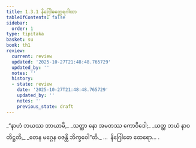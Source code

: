 ```yaml
---
title: 1.3.1 နိဂြေါဓတ္ထေရဂါထာ
tableOfContents: false
sidebar:
  order: 1
type: tipitaka
basket: su
book: th1
review:
  current: review
  updated: '2025-10-27T21:48:48.765729'
  updated_by: ''
  notes: ''
  history:
  - state: review
    date: '2025-10-27T21:48:48.765729'
    updated_by: ''
    notes: ''
    previous_state: draft
---
```



<ReviewStatus review={frontmatter.review} showDetails={true} />

<HypothesisAnnotation frontmatter={frontmatter} />

<DynamicBreadcrumb />

<Division number="21" book="th1" e="ch" v="19" p="224">

<Paragraph number="50" type="verses" book="th1">
_“နာဟံ ဘယဿ ဘာယာမိ,_  
_သတ္ထာ နော အမတဿ ကောဝိဒေါ;_  
_ယတ္ထ ဘယံ နာဝတိဋ္ဌတိ,_  
_တေန မဂ္ဂေန ဝဇန္တိ ဘိက္ခဝေါ”တိ._  


</Paragraph>
</Division>

<Paragraph number="51" type="center" book="th1">
…  နိဂြေါဓော ထေရော… .
</Paragraph>